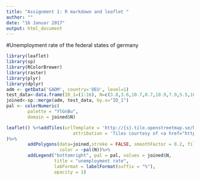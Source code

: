 ```yaml
---
title: "Assignment 1: R markdown and leaflet "
author: ""
date: "16 Januar 2017"
output: html_document
---
```

#Unemployment rate of the federal states of germany
```r
library(leaflet)
library(sp)
library(RColorBrewer)
library(raster)
library(plyr)
library(dplyr)
adm <- getData('GADM', country='DEU', level=1)
test_data<-data.frame(ID_1=(1:16), N=c(3.8,3.6,10.7,8.7,10.9,7.9,5.5,10.4,6.1,8.0,5.2,7.2,10.2,8.2,6.5,7.4))
joined<-sp::merge(adm, test_data, by.x="ID_1")
pal <- colorNumeric(
        palette = "YlGnBu",
        domain = joined$N)
```

```r
leaflet() %>%addTiles(urlTemplate = 'http://{s}.tile.openstreetmap.se/hydda/full/{z}/{x}/{y}.png',
                         attribution = 'Tiles courtesy of <a href="http://openstreetmap.se/" target="_blank">OpenStreetMap Sweden</a> &mdash; Map data &copy; <a href="http://www.openstreetmap.org/copyright">OpenStreetMap</a>'
)%>%
        addPolygons(data=joined,stroke = FALSE, smoothFactor = 0.2, fillOpacity = 0.7,
                    color = ~pal(N))%>%
        addLegend("bottomright", pal = pal, values = joined$N,
                  title = "unemployment rate",
                  labFormat = labelFormat(suffix = "%"),
                  opacity = 1) 
```                  